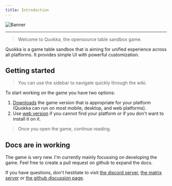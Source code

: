 ```yaml
---
title: Introduction
---
```


![Banner](/img/banner.png)

---

> Welcome to Quokka, the opensource table sandbox game.

Quokka is a game table sandbox that is aiming for unified experience across all platforms. It provides simple UI with powerful customization.

## Getting started

> You can use the sidebar to navigate quickly through the wiki.

To start working on the game you have two options:

1. [Downloads](/downloads) the game version that is appropriate for your platform (Quokka can run on most mobile, desktop, and web platforms).
2. Use [web version](https://web.quokka.linwood.dev) if you cannot find your platform or if you don't want to install it on it.

> Once you open the game, continue reading.

## Docs are in working

The game is very new. I'm currently mainly focussing on developing the game.
Feel free to create a pull request on github to expand the docs.

If you have questions, don't hestitate to visit [the discord server](https://linwood.dev/discord), [the matrix server](https://linwood.dev/matrix) or [the github discussion page](https://github.com/LinwoodDev/Quokka/discussions).
